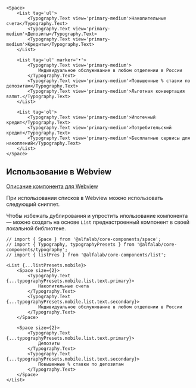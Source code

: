 ```tsx live
<Space>
    <List tag='ul'>
        <Typography.Text view='primary-medium'>Накопительные счета</Typography.Text>
        <Typography.Text view='primary-medium'>Депозиты</Typography.Text>
        <Typography.Text view='primary-medium'>Кредиты</Typography.Text>
    </List>

    <List tag='ul' marker='•'>
        <Typography.Text view='primary-medium'>
            Индивидуальное обслуживание в любом отделении в России
        </Typography.Text>
        <Typography.Text view='primary-medium'>Повышенные % ставки по депозитам</Typography.Text>
        <Typography.Text view='primary-medium'>Льготная конвертация валют.</Typography.Text>
    </List>

    <List tag='ol'>
        <Typography.Text view='primary-medium'>Ипотечный кредит</Typography.Text>
        <Typography.Text view='primary-medium'>Потребительский кредит</Typography.Text>
        <Typography.Text view='primary-medium'>Бесплатные сервисы для накоплений</Typography.Text>
    </List>
</Space>
```

## Использование в Webview

[Описание компонента для Webview](https://www.figma.com/file/sg7PXgmiiFjLXC6YJfoCKD/%D0%A0%D0%B0%D0%B7%D0%B1%D0%BE%D1%80-%D1%81%D1%86%D0%B5%D0%BD%D0%B0%D1%80%D0%B8%D0%B5%D0%B2-%D0%BF%D1%80%D0%B5%D0%B4%D0%BE%D0%B4%D0%BE%D0%B1%D1%80%D0%B5%D0%BD%D0%BD%D1%8B%D1%85-%D0%BA%D0%B0%D1%80%D1%82-%D0%92%D0%BE%D0%BB%D0%B3%D0%B0?node-id=2778%3A1002)

При использовании списков в Webview можно использовать следующий сниппет.

Чтобы избежать дублирования и упростить ипользование компонента — можно создать на основе `List` преднастроенный компонент в своей локальной библиотеке.


```tsx live
// import { Space } from '@alfalab/core-components/space';
// import { Typography, typographyPresets } from '@alfalab/core-components/typography';
// import { listPres } from '@alfalab/core-components/list';
 
<List {...listPresets.mobile}>
    <Space size={2}>
        <Typography.Text {...typographyPresets.mobile.list.text.primary}>
            Накопительные счета
        </Typography.Text>
        <Typography.Text {...typographyPresets.mobile.list.text.secondary}>
            Индивидуальное обслуживание в любом отделении в России
        </Typography.Text>
    </Space>

    <Space size={2}>
        <Typography.Text  {...typographyPresets.mobile.list.text.primary}>
            Депозиты
        </Typography.Text>
        <Typography.Text {...typographyPresets.mobile.list.text.secondary}>
            Повышенные % ставки по депозитам
        </Typography.Text>
    </Space>
</List>
```
